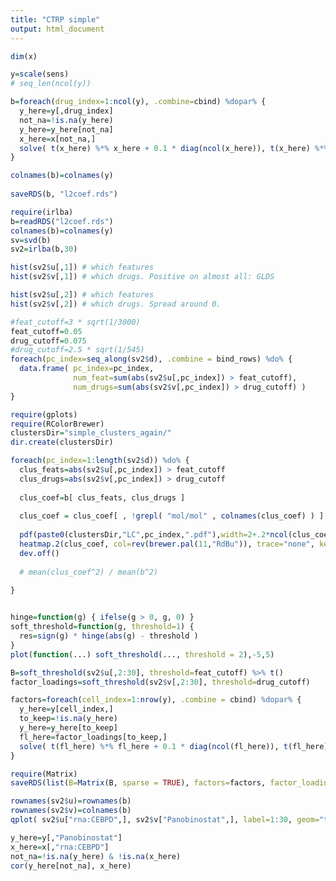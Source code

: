 ```yaml
---
title: "CTRP simple"
output: html_document
---
```


```r
dim(x)

y=scale(sens)
# seq_len(ncol(y))
```

```r
b=foreach(drug_index=1:ncol(y), .combine=cbind) %dopar% {
  y_here=y[,drug_index]
  not_na=!is.na(y_here)
  y_here=y_here[not_na]
  x_here=x[not_na,]
  solve( t(x_here) %*% x_here + 0.1 * diag(ncol(x_here)), t(x_here) %*% y_here )
}  

colnames(b)=colnames(y)
      
saveRDS(b, "l2coef.rds")
```

```r
require(irlba)
b=readRDS("l2coef.rds")
colnames(b)=colnames(y)
sv=svd(b)
sv2=irlba(b,30)

hist(sv2$u[,1]) # which features
hist(sv2$v[,1]) # which drugs. Positive on almost all: GLDS
```

```r
hist(sv2$u[,2]) # which features
hist(sv2$v[,2]) # which drugs. Spread around 0.
```

```r
#feat_cutoff=3 * sqrt(1/3000)
feat_cutoff=0.05
drug_cutoff=0.075
#drug_cutoff=2.5 * sqrt(1/545)
foreach(pc_index=seq_along(sv2$d), .combine = bind_rows) %do% {
  data.frame( pc_index=pc_index, 
              num_feat=sum(abs(sv2$u[,pc_index]) > feat_cutoff), 
              num_drugs=sum(abs(sv2$v[,pc_index]) > drug_cutoff) )
}
```

```r
require(gplots)
require(RColorBrewer)
clustersDir="simple_clusters_again/"
dir.create(clustersDir)

foreach(pc_index=1:length(sv2$d)) %do% {
  clus_feats=abs(sv2$u[,pc_index]) > feat_cutoff
  clus_drugs=abs(sv2$v[,pc_index]) > drug_cutoff
  
  clus_coef=b[ clus_feats, clus_drugs ]
  
  clus_coef = clus_coef[ , !grepl( "mol/mol" , colnames(clus_coef) ) ]
  
  pdf(paste0(clustersDir,"LC",pc_index,".pdf"),width=2+.2*ncol(clus_coef),height=2+.2*nrow(clus_coef))
  heatmap.2(clus_coef, col=rev(brewer.pal(11,"RdBu")), trace="none", key=F, dendrogram="none", lwi=c(0.01,1), lhei=c(0.01,1), margins=c(10,8))
  dev.off()
  
  # mean(clus_coef^2) / mean(b^2)
  
}



```

```r
hinge=function(g) { ifelse(g > 0, g, 0) }
soft_threshold=function(g, threshold=1) {
  res=sign(g) * hinge(abs(g) - threshold ) 
}
plot(function(...) soft_threshold(..., threshold = 2),-5,5)
```

```r
B=soft_threshold(sv2$u[,2:30], threshold=feat_cutoff) %>% t()
factor_loadings=soft_threshold(sv2$v[,2:30], threshold=drug_cutoff)

factors=foreach(cell_index=1:nrow(y), .combine = cbind) %dopar% {
  y_here=y[cell_index,]
  to_keep=!is.na(y_here)
  y_here=y_here[to_keep]
  fl_here=factor_loadings[to_keep,]
  solve( t(fl_here) %*% fl_here + 0.1 * diag(ncol(fl_here)), t(fl_here) %*% y_here )
}
```

```r
require(Matrix)
saveRDS(list(B=Matrix(B, sparse = TRUE), factors=factors, factor_loadings=Matrix(factor_loadings, sparse = TRUE)), file="ctrp_simple_init.rds")
```

```r
rownames(sv2$u)=rownames(b)
rownames(sv2$v)=colnames(b)
qplot( sv2$u["rna:CEBPD",], sv2$v["Panobinostat",], label=1:30, geom="text") + geom_vline(xintercept = feat_cutoff) + geom_hline(yintercept = drug_cutoff)
```

```r
y_here=y[,"Panobinostat"]
x_here=x[,"rna:CEBPD"]
not_na=!is.na(y_here) & !is.na(x_here)
cor(y_here[not_na], x_here)
```
